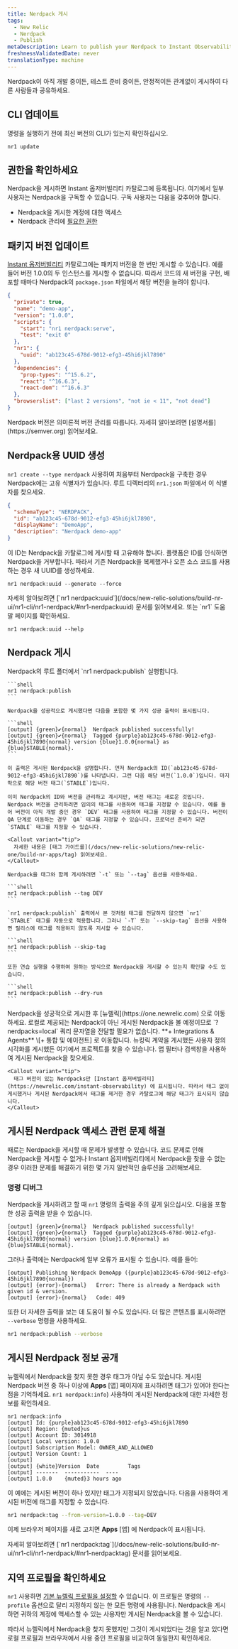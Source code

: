 ```yaml
---
title: Nerdpack 게시
tags:
  - New Relic
  - Nerdpack
  - Publish
metaDescription: Learn to publish your Nerdpack to Instant Observability.
freshnessValidatedDate: never
translationType: machine
---
```


Nerdpack이 아직 개발 중이든, 테스트 준비 중이든, 안정적이든 관계없이 게시하여 다른 사람들과 공유하세요.

## CLI 업데이트

명령을 실행하기 전에 최신 버전의 CLI가 있는지 확인하십시오.

```shell
nr1 update
```

## 권한을 확인하세요

Nerdpack을 게시하면 Instant 옵저버빌리티 카탈로그에 등록됩니다. 여기에서 일부 사용자는 Nerdpack을 구독할 수 있습니다. 구독 사용자는 다음을 갖추어야 합니다.

* Nerdpack을 게시한 계정에 대한 액세스
* Nerdpack 관리에 [필요한 권한](/docs/new-relic-solutions/new-relic-one/build-nr-apps/permission-manage-apps)

## 패키지 버전 업데이트

[Instant 옵저버빌리티](https://newrelic.com/instant-observability) 카탈로그에는 패키지 버전을 한 번만 게시할 수 있습니다. 예를 들어 버전 1.0.0의 두 인스턴스를 게시할 수 없습니다. 따라서 코드의 새 버전을 구현, 배포할 때마다 Nerdpack의 `package.json` 파일에서 해당 버전을 늘려야 합니다.

```json fileName=package.json lineHighlight=4
{
  "private": true,
  "name": "demo-app",
  "version": "1.0.0",
  "scripts": {
    "start": "nr1 nerdpack:serve",
    "test": "exit 0"
  },
  "nr1": {
    "uuid": "ab123c45-678d-9012-efg3-45hi6jkl7890"
  },
  "dependencies": {
    "prop-types": "^15.6.2",
    "react": "^16.6.3",
    "react-dom": "^16.6.3"
  },
  "browserslist": ["last 2 versions", "not ie < 11", "not dead"]
}
```

<Callout variant="tip">
  Nerdpack 버전은 의미론적 버전 관리를 따릅니다. 자세히 알아보려면 [설명서를](https://semver.org) 읽어보세요.
</Callout>

## Nerdpack용 UUID 생성

`nr1 create --type nerdpack` 사용하여 처음부터 Nerdpack을 구축한 경우 Nerdpack에는 고유 식별자가 있습니다. 루트 디렉터리의 `nr1.json` 파일에서 이 식별자를 찾으세요.

```json fileName=nr1.json lineHighlight=3
{
  "schemaType": "NERDPACK",
  "id": "ab123c45-678d-9012-efg3-45hi6jkl7890",
  "displayName": "DemoApp",
  "description": "Nerdpack demo-app"
}
```

이 ID는 Nerdpack을 카탈로그에 게시할 때 고유해야 합니다. 플랫폼은 ID를 인식하면 Nerdpack을 거부합니다. 따라서 기존 Nerdpack을 복제했거나 오픈 소스 코드를 사용하는 경우 새 UUID를 생성하세요.

```shell
nr1 nerdpack:uuid --generate --force
```

<Callout variant="tip">
  자세히 알아보려면 [`nr1 nerdpack:uuid`](/docs/new-relic-solutions/build-nr-ui/nr1-cli/nr1-nerdpack/#nr1-nerdpackuuid) 문서를 읽어보세요. 또는 `nr1` 도움말 페이지를 확인하세요.

  ```shell
  nr1 nerdpack:uuid --help
  ```
</Callout>

## Nerdpack 게시

<Steps>
  <Step>
    Nerdpack의 루트 폴더에서 `nr1 nerdpack:publish` 실행합니다.

    ```shell
    nr1 nerdpack:publish
    ```

    Nerdpack을 성공적으로 게시했다면 다음을 포함한 몇 가지 성공 출력이 표시됩니다.

    ```shell
    [output] {green}✔{normal}  Nerdpack published successfully!
    [output] {green}✔{normal}  Tagged {purple}ab123c45-678d-9012-efg3-45hi6jkl7890{normal} version {blue}1.0.0{normal} as {blue}STABLE{normal}.
    ```

    이 출력은 게시된 Nerdpack을 설명합니다. 먼저 Nerdpack의 ID(`ab123c45-678d-9012-efg3-45hi6jkl7890`)를 나타냅니다. 그런 다음 해당 버전(`1.0.0`)입니다. 마지막으로 해당 버전 태그(`STABLE`)입니다.

    이미 Nerdpack의 ID와 버전을 관리하고 계시지만, 버전 태그는 새로운 것입니다. Nerdpack 버전을 관리하려면 임의의 태그를 사용하여 태그를 지정할 수 있습니다. 예를 들어 버전이 아직 개발 중인 경우 `DEV` 태그를 사용하여 태그를 지정할 수 있습니다. 버전이 QA 단계로 이동하는 경우 `QA` 태그를 지정할 수 있습니다. 프로덕션 준비가 되면 `STABLE` 태그를 지정할 수 있습니다.

    <Callout variant="tip">
      자세한 내용은 [태그 가이드를](/docs/new-relic-solutions/new-relic-one/build-nr-apps/tag) 읽어보세요.
    </Callout>

    Nerdpack을 태그와 함께 게시하려면 `-t` 또는 `--tag` 옵션을 사용하세요.

    ```shell
    nr1 nerdpack:publish --tag DEV
    ```

    `nr1 nerdpack:publish` 출력에서 본 것처럼 태그를 전달하지 않으면 `nr1` `STABLE` 태그를 자동으로 적용합니다. 그러나 `-T` 또는 `--skip-tag` 옵션을 사용하면 릴리스에 태그를 적용하지 않도록 지시할 수 있습니다.

    ```shell
    nr1 nerdpack:publish --skip-tag
    ```

    또한 연습 실행을 수행하여 원하는 방식으로 Nerdpack을 게시할 수 있는지 확인할 수도 있습니다.

    ```shell
    nr1 nerdpack:publish --dry-run
    ```
  </Step>

  <Step>
    Nerdpack을 성공적으로 게시한 후 [뉴렐릭](https://one.newrelic.com) 으로 이동하세요. 로컬로 제공되는 Nerdpack이 아닌 게시된 Nerdpack을 볼 예정이므로 `?nerdpacks=local` 쿼리 문자열을 전달할 필요가 없습니다.
  </Step>

  <Step>
    **+ Integrations & Agents** \[+ 통합 및 에이전트] 로 이동합니다. 뉴킹릭 계약을 게시했든 사용자 정의 시각화를 게시했든 여기에서 프로젝트를 찾을 수 있습니다.
  </Step>

  <Step>
    앱 필터나 검색창을 사용하여 게시된 Nerdpack을 찾으세요.

    <Callout variant="tip">
      태그 버전이 있는 Nerdpacks만 [Instant 옵저버빌리티](https://newrelic.com/instant-observability) 에 표시됩니다. 따라서 태그 없이 게시했거나 게시된 Nerdpack에서 태그를 제거한 경우 카탈로그에 해당 태그가 표시되지 않습니다.
    </Callout>
  </Step>
</Steps>

## 게시된 Nerdpack 액세스 관련 문제 해결

때로는 Nerdpack을 게시할 때 문제가 발생할 수 있습니다. 코드 문제로 인해 Nerdpack을 게시할 수 없거나 Instant 옵저버빌리티에서 Nerdpack을 찾을 수 없는 경우 이러한 문제를 해결하기 위한 몇 가지 일반적인 솔루션을 고려해보세요.

### 명령 디버그

Nerdpack을 게시하려고 할 때 `nr1` 명령의 출력을 주의 깊게 읽으십시오. 다음을 포함한 성공 출력을 받을 수 있습니다.

```shell
[output] {green}✔{normal}  Nerdpack published successfully!
[output] {green}✔{normal}  Tagged {purple}ab123c45-678d-9012-efg3-45hi6jkl7890{normal} version {blue}1.0.0{normal} as {blue}STABLE{normal}.
```

그러나 출력에는 Nerdpack에 일부 오류가 표시될 수 있습니다. 예를 들어:

```shell
[output] Publishing Nerdpack DemoApp ({purple}ab123c45-678d-9012-efg3-45hi6jkl7890{normal})
[output] {error}›{normal}   Error: There is already a Nerdpack with given id & version.
[output] {error}›{normal}   Code: 409
```

또한 더 자세한 출력을 보는 데 도움이 될 수도 있습니다. 더 많은 콘텐츠를 표시하려면 `--verbose` 명령을 사용하세요.

```sh
nr1 nerdpack:publish --verbose
```

## 게시된 Nerdpack 정보 공개

뉴렐릭에서 Nerdpack을 찾지 못한 경우 태그가 아닐 수도 있습니다. 게시된 Nerdpack 버전 중 하나 이상에 **Apps** \[앱] 페이지에 표시하려면 태그가 있어야 한다는 점을 기억하세요. `nr1 nerdpack:info`) 사용하여 게시된 Nerdpack에 대한 자세한 정보를 확인하세요.

```shell
nr1 nerdpack:info
[output] Id: {purple}ab123c45-678d-9012-efg3-45hi6jkl7890
[output] Region: {muted}us
[output] Account ID: 3014918
[output] Local version: 1.0.0
[output] Subscription Model: OWNER_AND_ALLOWED
[output] Version Count: 1
[output]
[output] {white}Version  Date         Tags
[output] -------  -----------  ----
[output] 1.0.0    {muted}3 hours ago
```

이 예에는 게시된 버전이 하나 있지만 태그가 지정되지 않았습니다. 다음을 사용하여 게시된 버전에 태그를 지정할 수 있습니다.

```sh
nr1 nerdpack:tag --from-version=1.0.0 --tag=DEV
```

이제 브라우저 페이지를 새로 고치면 **Apps** \[앱] 에 Nerdpack이 표시됩니다.

<Callout variant="tip">
  자세히 알아보려면 [`nr1 nerdpack:tag`](/docs/new-relic-solutions/build-nr-ui/nr1-cli/nr1-nerdpack/#nr1-nerdpacktag) 문서를 읽어보세요.
</Callout>

## 지역 프로필을 확인하세요

`nr1` 사용하면 [기본 뉴렐릭 프로필을 설정할](/docs/new-relic-solutions/build-nr-ui/nr1-cli/nr1-common/#nr1-profiles) 수 있습니다. 이 프로필은 명령의 `--profile` 옵션으로 달리 지정하지 않는 한 모든 명령에 사용됩니다. Nerdpack을 게시하면 귀하의 계정에 액세스할 수 있는 사용자만 게시된 Nerdpack을 볼 수 있습니다.

따라서 뉴렐릭에서 Nerdpack을 찾지 못했지만 그것이 게시되었다는 것을 알고 있다면 로컬 프로필과 브라우저에서 사용 중인 프로필을 비교하여 동일한지 확인하세요.
